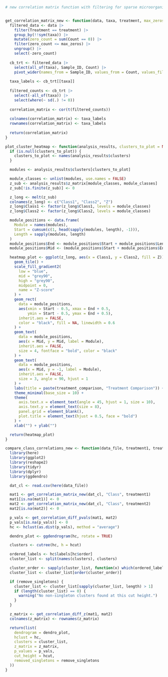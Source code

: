 ```r
# new correlation matrix function with filtering for sparse microorganism count over time


get_correlation_matrix_new <- function(data, taxa, treatment, max_zeros = 3) {
  filtered_data <- data |>
    filter(Treatment == treatment) |>
    group_by(!!sym(taxa)) |>  
    mutate(zero_count = sum(Count == 0)) |>  
    filter(zero_count <= max_zeros) |>  
    ungroup() |>
    select(-zero_count)  
  
  cb_trt <- filtered_data |>
    select(all_of(taxa), Sample_ID, Count) |>
    pivot_wider(names_from = Sample_ID, values_from = Count, values_fill = 0)
  
  taxa_labels <- cb_trt[[taxa]]
  
  filtered_counts <- cb_trt |>
    select(-all_of(taxa)) |>
    select(where(~ sd(.) != 0))  
  
  correlation_matrix <- cor(t(filtered_counts))
  
  colnames(correlation_matrix) <- taxa_labels
  rownames(correlation_matrix) <- taxa_labels
  
  return(correlation_matrix)
}
```

```r
plot_cluster_heatmap <- function(analysis_results, clusters_to_plot = NULL, treatment_comparison = NULL) {
  if (is.null(clusters_to_plot)) {
    clusters_to_plot <- names(analysis_results$clusters)
  }

  modules <- analysis_results$clusters[clusters_to_plot]

  module_classes <- unlist(modules, use.names = FALSE)
  z_sub <- analysis_results$z_matrix[module_classes, module_classes]
  z_sub[!is.finite(z_sub)] <- 0

  z_long <- melt(z_sub)
  colnames(z_long) <- c("Class1", "Class2", "Z")
  z_long$Class1 <- factor(z_long$Class1, levels = module_classes)
  z_long$Class2 <- factor(z_long$Class2, levels = module_classes)

  module_positions <- data.frame(
    Module = names(modules),
    Start = cumsum(c(1, head(sapply(modules, length), -1))),
    Length = sapply(modules, length)
  )
  module_positions$End <- module_positions$Start + module_positions$Length - 1
  module_positions$Mid <- (module_positions$Start + module_positions$End) / 2

  heatmap_plot <- ggplot(z_long, aes(x = Class1, y = Class2, fill = Z)) +
    geom_tile() +
    scale_fill_gradient2(
      low = "blue",
      mid = "grey90",
      high = "grey90", 
      midpoint = 0,
      name = "Z-score"
    ) +
    geom_rect(
      data = module_positions,
      aes(xmin = Start - 0.5, xmax = End + 0.5,
          ymin = Start - 0.5, ymax = End + 0.5),
      inherit.aes = FALSE,
      color = "black", fill = NA, linewidth = 0.6
    ) +
    geom_text(
      data = module_positions,
      aes(x = Mid, y = Mid, label = Module),
      inherit.aes = FALSE,
      size = 4, fontface = "bold", color = "black"
    ) +
    geom_text(
      data = module_positions,
      aes(x = Mid, y = -1, label = Module),
      inherit.aes = FALSE,
      size = 3, angle = 90, hjust = 1
    ) +
    labs(title = paste(treatment_comparison, "Treatment Comparison")) +  
    theme_minimal(base_size = 10) +
    theme(
      axis.text.x = element_text(angle = 45, hjust = 1, size = 10),
      axis.text.y = element_text(size = 8),
      panel.grid = element_blank(),
      plot.title = element_text(hjust = 0.5, face = "bold") 
    ) +
    xlab("") + ylab("")

  return(heatmap_plot)
}

compare_class_correlations_new <- function(data_file, treatment1, treatment2, hcut = 0.1, remove_singletons = TRUE) {
  library(here)
  library(ggplot2)
  library(reshape2)
  library(tidyr)
  library(dplyr)
  library(ggdendro)

  dat_cl <- read.csv(here(data_file))

  mat1 <- get_correlation_matrix_new(dat_cl, "Class", treatment1)
  mat1[is.na(mat1)] <- 0
  mat2 <- get_correlation_matrix_new(dat_cl, "Class", treatment2)
  mat2[is.na(mat2)] <- 0

  p_vals <- get_correlation_diff_pvals(mat1, mat2)
  p_vals[is.na(p_vals)] <- 0
  hc <- hclust(as.dist(p_vals), method = "average")

  dendro_plot <- ggdendrogram(hc, rotate = TRUE)

  clusters <- cutree(hc, h = hcut)

  ordered_labels <- hc$labels[hc$order]
  cluster_list <- split(names(clusters), clusters)

  cluster_order <- sapply(cluster_list, function(x) which(ordered_labels %in% x)[1])
  cluster_list <- cluster_list[order(cluster_order)]

  if (remove_singletons) {
    cluster_list <- cluster_list[sapply(cluster_list, length) > 1]
    if (length(cluster_list) == 0) {
      warning("No non-singleton clusters found at this cut height.")
    }
  }

  z_matrix <- get_correlation_diff_z(mat1, mat2)
  colnames(z_matrix) <- rownames(z_matrix)

  return(list(
    dendrogram = dendro_plot,
    hclust = hc,
    clusters = cluster_list,
    z_matrix = z_matrix,
    p_values = p_vals,
    cut_height = hcut,
    removed_singletons = remove_singletons
  ))
}

```


